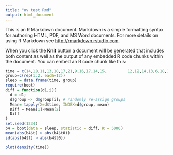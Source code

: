 ```yaml
---
title: "ov test Rmd"
output: html_document
---
```


This is an R Markdown document. Markdown is a simple formatting syntax for authoring HTML, PDF, and MS Word documents. For more details on using R Markdown see <http://rmarkdown.rstudio.com>.

When you click the **Knit** button a document will be generated that includes both content as well as the output of any embedded R code chunks within the document. You can embed an R code chunk like this:

```r
time = c(14,18,11,13,18,17,21,9,16,17,14,15,         12,12,14,13,6,18,14,16,10,7,15,10)
group=c(rep(1:2, each=12))
sleep = data.frame(time, group)
require(boot)
diff = function(d1,i){
  d = d1; 
  d$group <- d$group[i]; # randomly re-assign groups
  Mean= tapply(X=d$time, INDEX=d$group, mean)
  Diff = Mean[1]-Mean[2]
  Diff
}
set.seed(1234)
b4 = boot(data = sleep, statistic = diff, R = 5000)
mean(abs(b4$t) > abs(b4$t0))
sd(abs(b4$t) > abs(b4$t0))

plot(density(time))
```
